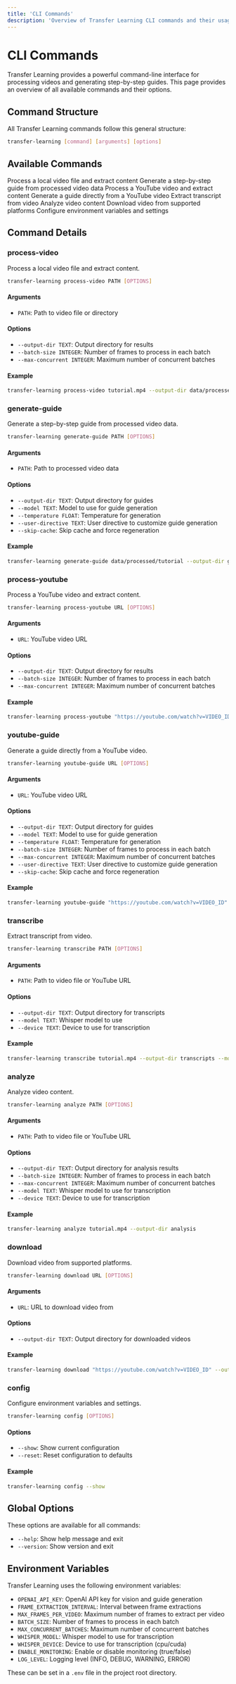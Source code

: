 ```yaml
---
title: 'CLI Commands'
description: 'Overview of Transfer Learning CLI commands and their usage'
---
```


# CLI Commands

Transfer Learning provides a powerful command-line interface for processing videos and generating step-by-step guides. This page provides an overview of all available commands and their options.

## Command Structure

All Transfer Learning commands follow this general structure:

```bash
transfer-learning [command] [arguments] [options]
```

## Available Commands

<CardGroup cols={2}>
  <Card title="process-video" icon="film" color="#4f46e5" href="#process-video">
    Process a local video file and extract content
  </Card>
  <Card title="generate-guide" icon="book" color="#0ea5e9" href="#generate-guide">
    Generate a step-by-step guide from processed video data
  </Card>
  <Card title="process-youtube" icon="youtube" color="#ef4444" href="#process-youtube">
    Process a YouTube video and extract content
  </Card>
  <Card title="youtube-guide" icon="video" color="#f97316" href="#youtube-guide">
    Generate a guide directly from a YouTube video
  </Card>
  <Card title="transcribe" icon="microphone" color="#10b981" href="#transcribe">
    Extract transcript from video
  </Card>
  <Card title="analyze" icon="magnifying-glass" color="#f59e0b" href="#analyze">
    Analyze video content
  </Card>
  <Card title="download" icon="download" color="#8b5cf6" href="#download">
    Download video from supported platforms
  </Card>
  <Card title="config" icon="gear" color="#64748b" href="#config">
    Configure environment variables and settings
  </Card>
</CardGroup>

## Command Details

### process-video

Process a local video file and extract content.

```bash
transfer-learning process-video PATH [OPTIONS]
```

#### Arguments

- `PATH`: Path to video file or directory

#### Options

- `--output-dir TEXT`: Output directory for results
- `--batch-size INTEGER`: Number of frames to process in each batch
- `--max-concurrent INTEGER`: Maximum number of concurrent batches

#### Example

```bash
transfer-learning process-video tutorial.mp4 --output-dir data/processed --batch-size 30
```

### generate-guide

Generate a step-by-step guide from processed video data.

```bash
transfer-learning generate-guide PATH [OPTIONS]
```

#### Arguments

- `PATH`: Path to processed video data

#### Options

- `--output-dir TEXT`: Output directory for guides
- `--model TEXT`: Model to use for guide generation
- `--temperature FLOAT`: Temperature for generation
- `--user-directive TEXT`: User directive to customize guide generation
- `--skip-cache`: Skip cache and force regeneration

#### Example

```bash
transfer-learning generate-guide data/processed/tutorial --output-dir guides --model gpt-4o
```

### process-youtube

Process a YouTube video and extract content.

```bash
transfer-learning process-youtube URL [OPTIONS]
```

#### Arguments

- `URL`: YouTube video URL

#### Options

- `--output-dir TEXT`: Output directory for results
- `--batch-size INTEGER`: Number of frames to process in each batch
- `--max-concurrent INTEGER`: Maximum number of concurrent batches

#### Example

```bash
transfer-learning process-youtube "https://youtube.com/watch?v=VIDEO_ID" --output-dir data/youtube
```

### youtube-guide

Generate a guide directly from a YouTube video.

```bash
transfer-learning youtube-guide URL [OPTIONS]
```

#### Arguments

- `URL`: YouTube video URL

#### Options

- `--output-dir TEXT`: Output directory for guides
- `--model TEXT`: Model to use for guide generation
- `--temperature FLOAT`: Temperature for generation
- `--batch-size INTEGER`: Number of frames to process in each batch
- `--max-concurrent INTEGER`: Maximum number of concurrent batches
- `--user-directive TEXT`: User directive to customize guide generation
- `--skip-cache`: Skip cache and force regeneration

#### Example

```bash
transfer-learning youtube-guide "https://youtube.com/watch?v=VIDEO_ID" --output-dir guides
```

### transcribe

Extract transcript from video.

```bash
transfer-learning transcribe PATH [OPTIONS]
```

#### Arguments

- `PATH`: Path to video file or YouTube URL

#### Options

- `--output-dir TEXT`: Output directory for transcripts
- `--model TEXT`: Whisper model to use
- `--device TEXT`: Device to use for transcription

#### Example

```bash
transfer-learning transcribe tutorial.mp4 --output-dir transcripts --model base
```

### analyze

Analyze video content.

```bash
transfer-learning analyze PATH [OPTIONS]
```

#### Arguments

- `PATH`: Path to video file or YouTube URL

#### Options

- `--output-dir TEXT`: Output directory for analysis results
- `--batch-size INTEGER`: Number of frames to process in each batch
- `--max-concurrent INTEGER`: Maximum number of concurrent batches
- `--model TEXT`: Whisper model to use for transcription
- `--device TEXT`: Device to use for transcription

#### Example

```bash
transfer-learning analyze tutorial.mp4 --output-dir analysis
```

### download

Download video from supported platforms.

```bash
transfer-learning download URL [OPTIONS]
```

#### Arguments

- `URL`: URL to download video from

#### Options

- `--output-dir TEXT`: Output directory for downloaded videos

#### Example

```bash
transfer-learning download "https://youtube.com/watch?v=VIDEO_ID" --output-dir videos
```

### config

Configure environment variables and settings.

```bash
transfer-learning config [OPTIONS]
```

#### Options

- `--show`: Show current configuration
- `--reset`: Reset configuration to defaults

#### Example

```bash
transfer-learning config --show
```

## Global Options

These options are available for all commands:

- `--help`: Show help message and exit
- `--version`: Show version and exit

## Environment Variables

Transfer Learning uses the following environment variables:

- `OPENAI_API_KEY`: OpenAI API key for vision and guide generation
- `FRAME_EXTRACTION_INTERVAL`: Interval between frame extractions
- `MAX_FRAMES_PER_VIDEO`: Maximum number of frames to extract per video
- `BATCH_SIZE`: Number of frames to process in each batch
- `MAX_CONCURRENT_BATCHES`: Maximum number of concurrent batches
- `WHISPER_MODEL`: Whisper model to use for transcription
- `WHISPER_DEVICE`: Device to use for transcription (cpu/cuda)
- `ENABLE_MONITORING`: Enable or disable monitoring (true/false)
- `LOG_LEVEL`: Logging level (INFO, DEBUG, WARNING, ERROR)

These can be set in a `.env` file in the project root directory. 